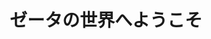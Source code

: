 ﻿---
title: "ゼータの世界へようこそ"
category: "理学院"
vol: 43
interviewee: "黒川 信重"
url: ""
tags: ["予想","行列","まとまり"]
pdf: "43-1.pdf"
career: ""
preface: "ゼータと呼ばれる、素数のまとまりについて研究。行列式表示によるリーマン予想への挑戦を始めとする最先端（2001年９月当時）の研究について伺った。"
---
